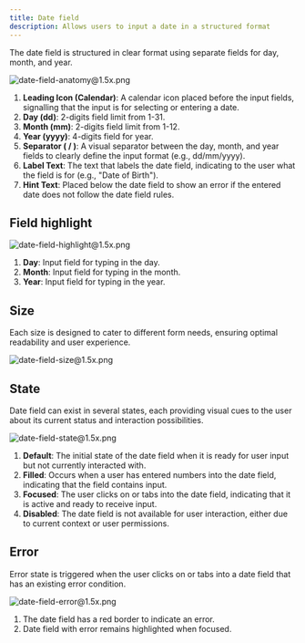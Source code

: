 ```yaml
---
title: Date field
description: Allows users to input a date in a structured format
---
```


The date field is structured in clear format using separate fields for day, month, and year.

![date-field-anatomy@1.5x.png](/design/date-field-anatomy1.5x.png)

1. **Leading Icon (Calendar)**: A calendar icon placed before the input fields, signalling that the input is for selecting or entering a date.
2. **Day (dd)**: 2-digits field limit from 1-31.
3. **Month (mm)**: 2-digits field limit from 1-12.
4. **Year (yyyy)**: 4-digits field for year.
5. **Separator ( / )**: A visual separator between the day, month, and year fields to clearly define the input format (e.g., dd/mm/yyyy).
6. **Label Text**: The text that labels the date field, indicating to the user what the field is for (e.g., "Date of Birth").
7. **Hint Text**: Placed below the date field to show an error if the entered date does not follow the date field rules.

## Field highlight

![date-field-highlight@1.5x.png](/design/date-field-highlight1.5x.png)

1. **Day**: Input field for typing in the day.
2. **Month**: Input field for typing in the month.
3. **Year**: Input field for typing in the year.

## Size

Each size is designed to cater to different form needs, ensuring optimal readability and user experience.

![date-field-size@1.5x.png](/design/date-field-size1.5x.png)

## State

Date field can exist in several states, each providing visual cues to the user about its current status and interaction possibilities.

![date-field-state@1.5x.png](/design/date-field-state1.5x.png)

1. **Default**: The initial state of the date field when it is ready for user input but not currently interacted with.
2. **Filled**: Occurs when a user has entered numbers into the date field, indicating that the field contains input.
3. **Focused**: The user clicks on or tabs into the date field, indicating that it is active and ready to receive input.
4. **Disabled**: The date field is not available for user interaction, either due to current context or user permissions.

## Error

Error state is triggered when the user clicks on or tabs into a date field that has an existing error condition.

![date-field-error@1.5x.png](/design/date-field-error1.5x.png)

1. The date field has a red border to indicate an error.
2. Date field with error remains highlighted when focused.

